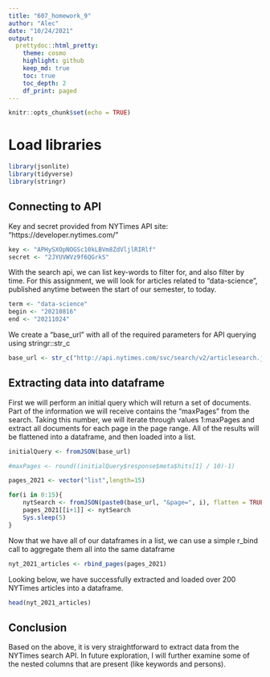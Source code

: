 ```yaml
---
title: "607_homework_9"
author: "Alec"
date: "10/24/2021"
output: 
  prettydoc::html_pretty:
    theme: cosmo
    highlight: github
    keep_md: true
    toc: true
    toc_depth: 2
    df_print: paged
---
```


```r
knitr::opts_chunk$set(echo = TRUE)
```

# Load libraries

```r
library(jsonlite)
library(tidyverse)
library(stringr)
```


## Connecting to API

Key and secret provided from NYTimes API site: "https://developer.nytimes.com/"

```r
key <- "APHySXOpNOGSc10kLBVm8ZdVljlRIRlf"
secret <- "2JYUVWVz9f6QGrkS"
```

With the search api, we can list key-words to filter for, and also filter by time. For this assignment, we will look for articles related to "data-science", published anytime between the start of our semester, to today.

```r
term <- "data-science"
begin <- "20210816"
end <- "20211024"
```

We create a "base_url" with all of the required parameters for API querying using stringr::str_c

```r
base_url <- str_c("http://api.nytimes.com/svc/search/v2/articlesearch.json?q=", term, "&begin_date=", begin, "&end_date=", end, "&facet_filter=true&api-key=", key, sep="")
```

## Extracting data into dataframe

First we will perform an initial query which will return a set of documents. Part of the information we will receive contains the "maxPages" from the search. Taking this number, we will iterate through values 1:maxPages and extract all documents for each page in the page range. All of the results will be flattened into a dataframe, and then loaded into a list.

```r
initialQuery <- fromJSON(base_url)

#maxPages <- round((initialQuery$response$meta$hits[1] / 10)-1) 

pages_2021 <- vector("list",length=15)

for(i in 0:15){
    nytSearch <- fromJSON(paste0(base_url, "&page=", i), flatten = TRUE) %>% data.frame()
    pages_2021[[i+1]] <- nytSearch
    Sys.sleep(5)
}
```

Now that we have all of our dataframes in a list, we can use a simple r_bind call to aggregate them all into the same dataframe

```r

nyt_2021_articles <- rbind_pages(pages_2021)

```

Looking below, we have successfully extracted and loaded over 200 NYTimes articles into a dataframe.

```r
head(nyt_2021_articles)
```
## Conclusion

Based on the above, it is very straightforward to extract data from the NYTimes search API. In future exploration, I will further examine some of the nested columns that are present (like keywords and persons).


